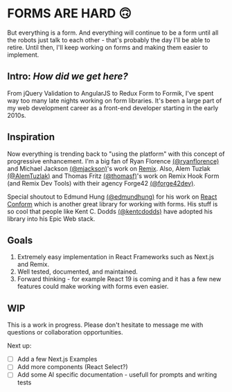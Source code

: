 # FORMS ARE HARD 🙃
But everything is a form. And everything will continue to be a form until all the robots just talk to each other - that's probably the day I'll be able to retire. Until then, I'll keep working on forms and making them easier to implement.

## Intro: *How did we get here?*

From jQuery Validation to AngularJS to Redux Form to Formik, I've spent way too many late nights working on form libraries. It's been a large part of my web development career as a front-end developer starting in the early 2010s. 


## Inspiration

Now everything is trending back to "using the platform" with this concept of progressive enhancement. I'm a big fan of Ryan Florence [(@ryanflorence)](https://x.com/ryanflorence) and Michael Jackson [(@mjackson)](https://x.com/mjackson)'s work on [Remix](https://x.com/remix_run). Also, Alem Tuzlak [(@AlemTuzlak)](https://x.com/AlemTuzlak) and Thomas Fritz [(@thomasf)](https://x.com/thomasf)'s work on Remix Hook Form (and Remix Dev Tools) with their agency Forge42 [(@forge42dev)](https://x.com/forge42dev).

Special shoutout to Edmund Hung [(@edmundhung)](https://x.com/edmundhung) for his work on [React Conform](https://x.com/react_conform) which is another great library for working with forms. His stuff is so cool that people like Kent C. Dodds [(@kentcdodds)](https://x.com/kentcdodds) have adopted his library into his Epic Web stack.


## Goals

1. Extremely easy implementation in React Frameworks such as Next.js and Remix.
2. Well tested, documented, and maintained.
3. Forward thinking - for example React 19 is coming and it has a few new features could make working with forms even easier.

## WIP

This is a work in progress. Please don't hesitate to message me with questions or collaboration opportunities.

Next up:

- [ ] Add a few Next.js Examples
- [ ] Add more components (React Select?)
- [ ] Add some AI specific documentation - usefull for prompts and writing tests